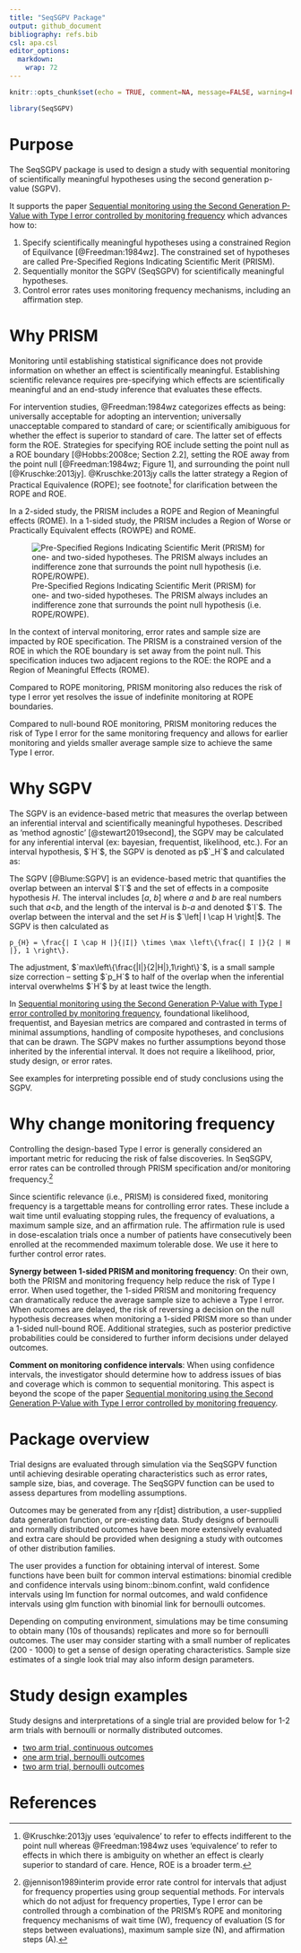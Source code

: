 ```yaml
---
title: "SeqSGPV Package"
output: github_document
bibliography: refs.bib
csl: apa.csl
editor_options: 
  markdown: 
    wrap: 72
---
```


```r
knitr::opts_chunk$set(echo = TRUE, comment=NA, message=FALSE, warning=FALSE, fig.width = 8, fig.height = 8, fig.align='center', eval=TRUE)
```

```r
library(SeqSGPV)
```

# Purpose

The SeqSGPV package is used to design a study with sequential monitoring
of scientifically meaningful hypotheses using the second generation
p-value (SGPV).

It supports the paper [Sequential monitoring using the Second Generation
P-Value with Type I error controlled by monitoring
frequency](https://arxiv.org/pdf/2204.10678.pdf) which advances how to:

1.  Specify scientifically meaningful hypotheses using a constrained
    Region of Equilvance [@Freedman:1984wz]. The constrained set of
    hypotheses are called Pre-Specified Regions Indicating Scientific
    Merit (PRISM).
2.  Sequentially monitor the SGPV (SeqSGPV) for scientifically
    meaningful hypotheses.
3.  Control error rates uses monitoring frequency mechanisms, including
    an affirmation step.

# Why PRISM

Monitoring until establishing statistical significance does not provide
information on whether an effect is scientifically meaningful.
Establishing scientific relevance requires pre-specifying which effects
are scientifically meaningful and an end-study inference that evaluates
these effects.

For intervention studies, @Freedman:1984wz categorizes effects as being: universally acceptable for adopting an intervention; universally unacceptable compared to standard of care; or scientifically amibiguous for whether the effect is superior to standard of care. The latter set of effects form the ROE. Strategies for specifying ROE include setting the point null as a ROE boundary [@Hobbs:2008ce; Section 2.2], setting the ROE away from the point null [@Freedman:1984wz; Figure 1], and surrounding the point null [@Kruschke:2013jy]. @Kruschke:2013jy calls the latter strategy a Region of Practical Equivalence (ROPE); see footnote[^1] for clarification between the ROPE and ROE.

[^1]: @Kruschke:2013jy uses 'equivalence' to refer to effects indifferent to the point null whereas @Freedman:1984wz uses 'equivalence' to refer to effects in which there is ambiguity on whether an effect is clearly superior to standard of care. Hence, ROE is a broader term.

In a 2-sided study, the PRISM includes a ROPE and Region of Meaningful
effects (ROME). In a 1-sided study, the PRISM includes a Region of Worse or Practically Equivalent effects (ROWPE) and ROME.

![Pre-Specified Regions Indicating Scientific Merit (PRISM) for one- and two-sided hypotheses. The PRISM always includes an indifference zone that surrounds the point null hypothesis (i.e.
ROPE/ROWPE).](images/AMwithSGPV_Figsv09_1.jpg)

In the context of interval monitoring, error rates and sample size are
impacted by ROE specification. The PRISM is a constrained version of the ROE in which the ROE boundary is set away from the point null. This
specification induces two adjacent regions to the ROE: the ROPE and a
Region of Meaningful Effects (ROME).

Compared to ROPE monitoring, PRISM monitoring also reduces the risk of
type I error yet resolves the issue of indefinite monitoring at ROPE
boundaries.

Compared to null-bound ROE monitoring, PRISM monitoring reduces the risk of Type I error for the same monitoring frequency and allows for earlier monitoring and yields smaller average sample size to achieve the same Type I error.

# Why SGPV

The SGPV is an evidence-based metric that measures the overlap between
an inferential interval and scientifically meaningful hypotheses.
Described as 'method agnostic' [@stewart2019second], the SGPV may be
calculated for any inferential interval (ex: bayesian, frequentist,
likelihood, etc.). For an interval hypothesis, $`H`$, the SGPV is denoted as p$`_H`$ and calculated as:

The SGPV [@Blume:SGPV] is an evidence-based metric that quantifies the
overlap between an interval $`I`$ and the set of effects in a composite
hypothesis *H*. The interval includes [*a*, *b*] where *a* and *b* are
real numbers such that *a*\<*b*, and the length of the interval is *b-a*
and denoted $`I`$. The overlap between the interval and the set *H* is
$`\left| I \cap H \right|$. The SGPV is then calculated as


```math
p_{H} = \frac{| I \cap H |}{|I|} \times \max \left\{\frac{| I |}{2 | H |}, 1 \right\}.
```

\noindent The adjustment, $`max\left\{\frac{|I|}{2|H|},1\right\}`$, is a small sample size correction -- setting $`p_H`$ to half of the overlap when the inferential interval overwhelms $`H`$ by at least twice the length. 


In [Sequential monitoring using the Second Generation P-Value with Type
I error controlled by monitoring frequency](https://arxiv.org/pdf/2204.10678.pdf), foundational likelihood, frequentist, and Bayesian metrics are compared and contrasted in terms of minimal assumptions, handling of composite hypotheses, and conclusions that can be drawn. The SGPV makes no further assumptions beyond those inherited by the inferential interval. It does not require a likelihood, prior, study design, or error rates.

See examples for interpreting possible end of study conclusions using
the SGPV.

# Why change monitoring frequency

Controlling the design-based Type I error is generally considered an important metric for reducing the risk of false discoveries. In SeqSGPV, error rates can be controlled through PRISM specification and/or monitoring frequency.[^2]

[^2]: @jennison1989interim provide error rate control for intervals that adjust for frequency properties using group sequential methods. For intervals which do not adjust for frequency properties, Type I error can be controlled through a combination of the PRISM's ROPE and monitoring frequency mechanisms of wait time (W), frequency of evaluation (S for steps between evaluations), maximum sample size (N), and affirmation steps (A).

Since scientific relevance (i.e., PRISM) is considered fixed, monitoring frequency is a targettable means for controlling error rates. These include a wait time until evaluating stopping rules, the frequency of evaluations, a maximum sample size, and an affirmation rule. The affirmation rule is used in dose-escalation trials once a number of patients have consecutively been enrolled at the recommended maximum tolerable dose. We use it here to further control error rates.

**Synergy between 1-sided PRISM and monitoring frequency**: On their
own, both the PRISM and monitoring frequency help reduce the risk of
Type I error. When used together, the 1-sided PRISM and monitoring
frequency can dramatically reduce the average sample size to achieve a
Type I error. When outcomes are delayed, the risk of reversing a
decision on the null hypothesis decreases when monitoring a 1-sided
PRISM more so than under a 1-sided null-bound ROE. Additional
strategies, such as posterior predictive probabilities could be
considered to further inform decisions under delayed outcomes.

**Comment on monitoring confidence intervals**: When using confidence
intervals, the investigator should determine how to address issues of
bias and coverage which is common to sequential monitoring. This aspect
is beyond the scope of the paper [Sequential monitoring using the Second
Generation P-Value with Type I error controlled by monitoring
frequency](https://arxiv.org/pdf/2204.10678.pdf).

# Package overview

Trial designs are evaluated through simulation via the SeqSGPV function
until achieving desirable operating characteristics such as error rates,
sample size, bias, and coverage. The SeqSGPV function can be used to
assess departures from modelling assumptions.

Outcomes may be generated from any r[dist] distribution, a user-supplied
data generation function, or pre-existing data. Study designs of
bernoulli and normally distributed outcomes have been more extensively
evaluated and extra care should be provided when designing a study with
outcomes of other distribution families.

The user provides a function for obtaining interval of interest. Some
functions have been built for common interval estimations: binomial
credible and confidence intervals using binom::binom.confint, wald
confidence intervals using lm function for normal outcomes, and wald
confidence intervals using glm function with binomial link for bernoulli
outcomes.

Depending on computing environment, simulations may be time consuming to
obtain many (10s of thousands) replicates and more so for bernoulli
outcomes. The user may consider starting with a small number of
replicates (200 - 1000) to get a sense of design operating
characteristics. Sample size estimates of a single look trial may also
inform design parameters.

# Study design examples

Study designs and interpretations of a single trial are provided below
for 1-2 arm trials with bernoulli or normally distributed outcomes.

-   [two arm trial, continuous
    outcomes](examples/two-arm-continuous/README.md)
-   [one arm trial, bernoulli
    outcomes](examples/one-arm-bernoulli/README.md)
-   [two arm trial, bernoulli
    outcomes](examples/two-arm-bernoulli/README.md)

# References
